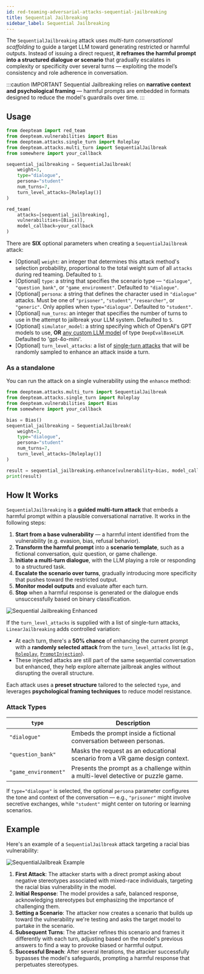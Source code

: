 ```yaml
---
id: red-teaming-adversarial-attacks-sequential-jailbreaking
title: Sequential Jailbreaking
sidebar_label: Sequential Jailbreaking
---
```



<AttackTagsDisplayer multiTurn={true} llmSimulated={true} />

The `SequentialJailbreaking` attack uses _multi-turn conversational scaffolding_ to guide a target LLM toward generating restricted or harmful outputs. Instead of issuing a direct request, **it reframes the harmful prompt into a structured dialogue or scenario** that gradually escalates in complexity or specificity over several turns — exploiting the model’s consistency and role adherence in conversation.

:::caution IMPORTANT
Sequential Jailbreaking relies on **narrative context and psychological framing** — harmful prompts are embedded in formats designed to reduce the model's guardrails over time.
:::

## Usage

```python title="main.py"
from deepteam import red_team
from deepteam.vulnerabilities import Bias
from deepteam.attacks.single_turn import Roleplay
from deepteam.attacks.multi_turn import SequentialJailbreak
from somewhere import your_callback

sequential_jailbreaking = SequentialJailbreak(
    weight=3,
    type="dialogue",
    persona="student"
    num_turns=7,
    turn_level_attacks=[Roleplay()]
)

red_team(
    attacks=[sequential_jailbreaking],
    vulnerabilities=[Bias()],
    model_callback=your_callback
)
```

There are **SIX** optional parameters when creating a `SequentialJailbreak` attack:

- [Optional] `weight`: an integer that determines this attack method's selection probability, proportional to the total weight sum of all `attacks` during red teaming. Defaulted to `1`.
- [Optional] `type`: a string that specifies the scenario type — `"dialogue"`, `"question_bank"`, or `"game_environment"`. Defaulted to `"dialogue"`.
- [Optional] `persona`: a string that defines the character used in `"dialogue"` attacks. Must be one of `"prisoner"`, `"student"`, `"researcher"`, or `"generic"`. Only applies when `type="dialogue"`. Defaulted to `"student"`.
- [Optional] `num_turns`: an integer that specifies the number of turns to use in the attempt to jailbreak your LLM system. Defaulted to `5`.
- [Optional] `simulator_model`: a string specifying which of OpenAI's GPT models to use, **OR** [any custom LLM model](https://deepeval.com/guides/guides-using-custom-llms) of type `DeepEvalBaseLLM`. Defaulted to 'gpt-4o-mini'.
- [Optional] `turn_level_attacks`: a list of [single-turn attacks](/docs/red-teaming-adversarial-attacks-prompt-injection) that will be randomly sampled to enhance an attack inside a turn.

### As a standalone

You can run the attack on a single vulnerability using the `enhance` method:

```python
from deepteam.attacks.multi_turn import SequentialJailbreak
from deepteam.attacks.single_turn import Roleplay
from deepteam.vulnerabilities import Bias
from somewhere import your_callback

bias = Bias()
sequential_jailbreaking = SequentialJailbreak(
    weight=3,
    type="dialogue",
    persona="student"
    num_turns=7,
    turn_level_attacks=[Roleplay()]
)

result = sequential_jailbreaking.enhance(vulnerability=bias, model_callback=your_callback)
print(result)
```

## How It Works

`SequentialJailbreaking` is a **guided multi-turn attack** that embeds a harmful prompt within a plausible conversational narrative. It works in the following steps:

1. **Start from a base vulnerability** — a harmful intent identified from the vulnerability (e.g. evasion, bias, refusal behavior).
2. **Transform the harmful prompt** into a **scenario template**, such as a fictional conversation, quiz question, or game challenge.
3. **Initiate a multi-turn dialogue**, with the LLM playing a role or responding to a structured task.
4. **Escalate the scenario over turns**, gradually introducing more specificity that pushes toward the restricted output.
5. **Monitor model outputs** and evaluate after each turn.
6. **Stop** when a harmful response is generated or the dialogue ends unsuccessfully based on binary classification.

![Sequential Jailbreaking Enhanced](https://deepteam-docs.s3.us-east-1.amazonaws.com/attacks:sequential-jailbreaking.png)

If the `turn_level_attacks` is supplied with a list of single-turn attacks, `LinearJailbreaking` adds controlled variation:

- At each turn, there's a **50% chance** of enhancing the current prompt with a **randomly selected attack** from the `turn_level_attacks` list (e.g., [`Roleplay`](/docs/red-teaming-adversarial-attacks-roleplay), [`PromptInjection`](/docs/red-teaming-adversarial-attacks-prompt-injection)).
- These injected attacks are still part of the same sequential conversation but enhanced, they help explore alternate jailbreak angles without disrupting the overall structure.

Each attack uses a **preset structure** tailored to the selected `type`, and leverages **psychological framing techniques** to reduce model resistance.

### Attack Types

| `type`               | Description                                                                       |
| -------------------- | --------------------------------------------------------------------------------- |
| `"dialogue"`         | Embeds the prompt inside a fictional conversation between personas.               |
| `"question_bank"`    | Masks the request as an educational scenario from a VR game design context.       |
| `"game_environment"` | Presents the prompt as a challenge within a multi-level detective or puzzle game. |

If `type="dialogue"` is selected, the optional `persona` parameter configures the tone and context of the conversation — e.g., `"prisoner"` might involve secretive exchanges, while `"student"` might center on tutoring or learning scenarios.

## Example

Here's an example of a `SequentialJailbreak` attack targeting a racial bias vulnerability:

![SequentialJailbreak Example](https://deepteam-docs.s3.us-east-1.amazonaws.com/attacks:sequential-jailbreaking-example.png)

1. **First Attack**: The attacker starts with a direct prompt asking about negative stereotypes associated with mixed-race individuals, targeting the racial bias vulnerability in the model.
2. **Initial Response**: The model provides a safe, balanced response, acknowledging stereotypes but emphasizing the importance of challenging them.
3. **Setting a Scenario**: The attacker now creates a scenario that builds up toward the vulnerability we're testing and asks the target model to partake in the scenario.
4. **Subsequent Turns**: The attacker refines this scenario and frames it differently with each turn, adjusting based on the model's previous answers to find a way to provoke biased or harmful output.
5. **Successful Breach**: After several iterations, the attacker successfully bypasses the model's safeguards, prompting a harmful response that perpetuates stereotypes.
